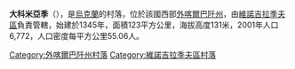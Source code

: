 {{coord|48|14|19|N|22|58|44|E|scale:30000|display=title}}

'''大科米亞季'''（{{lang-uk|Великі Ком'яти}}），是[[烏克蘭|烏克蘭]]的村落，位於該國西部[[外喀爾巴阡州|外喀爾巴阡州]]，由[[維諾吉拉季夫區|維諾吉拉季夫區]]負責管轄，始建於1345年，面積123平方公里，海拔高度131米，2001年人口6,772，人口密度每平方公里55.06人。

{{DEFAULTSORT:Великі Ком'яти}}

[[Category:外喀爾巴阡州村落|Category:外喀爾巴阡州村落]]
[[Category:維諾吉拉季夫區村落|Category:維諾吉拉季夫區村落]]


{{Zakarpattia-geo-stub}}